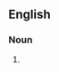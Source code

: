 {{also|dérogations}}

==English==

===Noun===
{{head|en|noun form}}

# {{plural of|derogation|lang=en}}